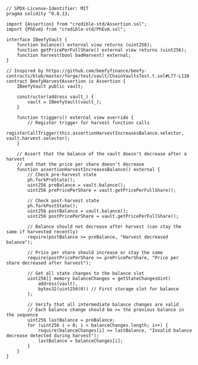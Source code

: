 ```solidity
// SPDX-License-Identifier: MIT
pragma solidity ^0.8.13;

import {Assertion} from "credible-std/Assertion.sol";
import {PhEvm} from "credible-std/PhEvm.sol";

interface IBeefyVault {
    function balance() external view returns (uint256);
    function getPricePerFullShare() external view returns (uint256);
    function harvest(bool badHarvest) external;
}

// Inspired by https://github.com/beefyfinance/beefy-contracts/blob/master/forge/test/vault/ChainVaultsTest.t.sol#L77-L110
contract BeefyHarvestAssertion is Assertion {
    IBeefyVault public vault;

    constructor(address vault_) {
        vault = IBeefyVault(vault_);
    }

    function triggers() external view override {
        // Register trigger for harvest function calls
        registerCallTrigger(this.assertionHarvestIncreasesBalance.selector, vault.harvest.selector);
    }

    // Assert that the balance of the vault doesn't decrease after a harvest
    // and that the price per share doesn't decrease
    function assertionHarvestIncreasesBalance() external {
        // Check pre-harvest state
        ph.forkPreState();
        uint256 preBalance = vault.balance();
        uint256 prePricePerShare = vault.getPricePerFullShare();

        // Check post-harvest state
        ph.forkPostState();
        uint256 postBalance = vault.balance();
        uint256 postPricePerShare = vault.getPricePerFullShare();

        // Balance should not decrease after harvest (can stay the same if harvested recently)
        require(postBalance >= preBalance, "Harvest decreased balance");

        // Price per share should increase or stay the same
        require(postPricePerShare >= prePricePerShare, "Price per share decreased after harvest");

        // Get all state changes to the balance slot
        uint256[] memory balanceChanges = getStateChangesUint(
            address(vault),
            bytes32(uint256(0)) // First storage slot for balance
        );

        // Verify that all intermediate balance changes are valid
        // Each balance change should be >= the previous balance in the sequence
        uint256 lastBalance = preBalance;
        for (uint256 i = 0; i < balanceChanges.length; i++) {
            require(balanceChanges[i] >= lastBalance, "Invalid balance decrease detected during harvest");
            lastBalance = balanceChanges[i];
        }
    }
}
```
